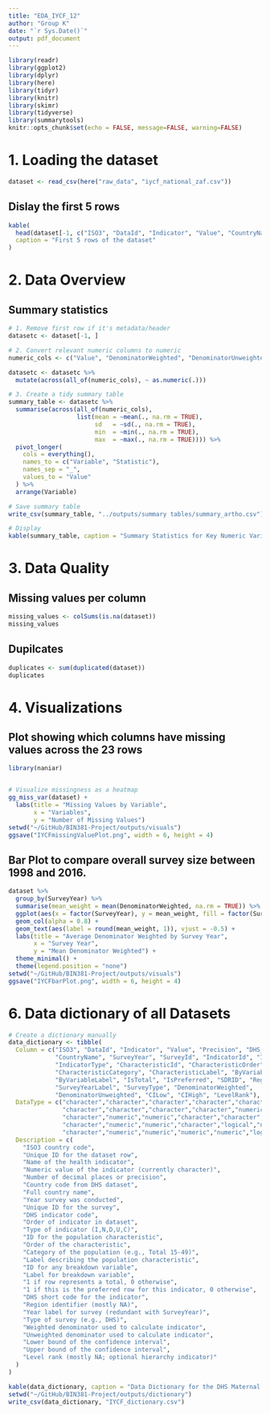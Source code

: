 ```yaml
---
title: "EDA_IYCF_12"
author: "Group K"
date: "`r Sys.Date()`"
output: pdf_document
---
```


```r
library(readr)
library(ggplot2)
library(dplyr)
library(here)
library(tidyr)
library(knitr)
library(skimr)
library(tidyverse)
library(summarytools)
knitr::opts_chunk$set(echo = FALSE, message=FALSE, warning=FALSE)

```
# 1. Loading the dataset 

```r
dataset <- read_csv(here("raw_data", "iycf_national_zaf.csv"))
```

## Dislay the first 5 rows
```r
kable(
  head(dataset[-1, c("ISO3", "DataId", "Indicator", "Value", "CountryName", "SurveyYear")], 5),
  caption = "First 5 rows of the dataset"
)

```


# 2. Data Overview

## Summary statistics
```r
# 1. Remove first row if it's metadata/header
datasetc <- dataset[-1, ]  

# 2. Convert relevant numeric columns to numeric
numeric_cols <- c("Value", "DenominatorWeighted", "DenominatorUnweighted", "CILow", "CIHigh")

datasetc <- datasetc %>%
  mutate(across(all_of(numeric_cols), ~ as.numeric(.)))

# 3. Create a tidy summary table
summary_table <- datasetc %>%
  summarise(across(all_of(numeric_cols),
                   list(mean = ~mean(., na.rm = TRUE),
                        sd   = ~sd(., na.rm = TRUE),
                        min  = ~min(., na.rm = TRUE),
                        max  = ~max(., na.rm = TRUE)))) %>%
  pivot_longer(
    cols = everything(),
    names_to = c("Variable", "Statistic"),
    names_sep = "_",
    values_to = "Value"
  ) %>%
  arrange(Variable)

# Save summary table
write_csv(summary_table, "../outputs/summary tables/summary_artho.csv")

# Display
kable(summary_table, caption = "Summary Statistics for Key Numeric Variables in the Dataset")
```

# 3. Data Quality 

## Missing values per column
```r
missing_values <- colSums(is.na(dataset))
missing_values
```

## Dupilcates
```r
duplicates <- sum(duplicated(dataset))
duplicates
```

# 4. Visualizations

## Plot showing which columns have missing values across the 23 rows
```r
library(naniar)


# Visualize missingness as a heatmap
gg_miss_var(dataset) +
  labs(title = "Missing Values by Variable",
       x = "Variables",
       y = "Number of Missing Values")
setwd("~/GitHub/BIN381-Project/outputs/visuals")
ggsave("IYCFmissingValuePlot.png", width = 6, height = 4)
```

## Bar Plot to  compare overall survey size between 1998 and 2016.
```r
dataset %>%
  group_by(SurveyYear) %>%
  summarise(mean_weight = mean(DenominatorWeighted, na.rm = TRUE)) %>%
  ggplot(aes(x = factor(SurveyYear), y = mean_weight, fill = factor(SurveyYear))) +
  geom_col(alpha = 0.8) +
  geom_text(aes(label = round(mean_weight, 1)), vjust = -0.5) +
  labs(title = "Average Denominator Weighted by Survey Year",
       x = "Survey Year",
       y = "Mean Denominator Weighted") +
  theme_minimal() +
  theme(legend.position = "none")
setwd("~/GitHub/BIN381-Project/outputs/visuals")
ggsave("IYCFbarPlot.png", width = 6, height = 4)

```


# 6. Data dictionary of all Datasets
```r

# Create a dictionary manually
data_dictionary <- tibble(
  Column = c("ISO3", "DataId", "Indicator", "Value", "Precision", "DHS_CountryCode",
             "CountryName", "SurveyYear", "SurveyId", "IndicatorId", "IndicatorOrder",
             "IndicatorType", "CharacteristicId", "CharacteristicOrder",
             "CharacteristicCategory", "CharacteristicLabel", "ByVariableId",
             "ByVariableLabel", "IsTotal", "IsPreferred", "SDRID", "RegionId",
             "SurveyYearLabel", "SurveyType", "DenominatorWeighted", 
             "DenominatorUnweighted", "CILow", "CIHigh", "LevelRank"),
  DataType = c("character","character","character","character","character","character",
               "character","character","character","character","numeric",
               "character","numeric","numeric","character","character","character",
               "character","numeric","numeric","character","logical","numeric",
               "character","numeric","numeric","numeric","numeric","logical"),
  Description = c(
    "ISO3 country code",
    "Unique ID for the dataset row",
    "Name of the health indicator",
    "Numeric value of the indicator (currently character)",
    "Number of decimal places or precision",
    "Country code from DHS dataset",
    "Full country name",
    "Year survey was conducted",
    "Unique ID for the survey",
    "DHS indicator code",
    "Order of indicator in dataset",
    "Type of indicator (I,N,D,U,C)",
    "ID for the population characteristic",
    "Order of the characteristic",
    "Category of the population (e.g., Total 15-49)",
    "Label describing the population characteristic",
    "ID for any breakdown variable",
    "Label for breakdown variable",
    "1 if row represents a total, 0 otherwise",
    "1 if this is the preferred row for this indicator, 0 otherwise",
    "DHS short code for the indicator",
    "Region identifier (mostly NA)",
    "Year label for survey (redundant with SurveyYear)",
    "Type of survey (e.g., DHS)",
    "Weighted denominator used to calculate indicator",
    "Unweighted denominator used to calculate indicator",
    "Lower bound of the confidence interval",
    "Upper bound of the confidence interval",
    "Level rank (mostly NA; optional hierarchy indicator)"
  )
)

kable(data_dictionary, caption = "Data Dictionary for the DHS Maternal Mortality Dataset")
setwd("~/GitHub/BIN381-Project/outputs/dictionary")
write_csv(data_dictionary, "IYCF_dictionary.csv")

```
